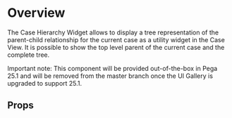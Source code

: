 
<Meta of={DemoStories} />

# Overview

The Case Hierarchy Widget allows to display a tree representation of the parent-child relationship for the current case as a utility widget in the Case View.
It is possible to show the top level parent of the current case and the complete tree.

Important note: This component will be provided out-of-the-box in Pega 25.1 and will be removed from the master branch once the UI Gallery is upgraded to support 25.1.

<Primary />

## Props

<Controls />

